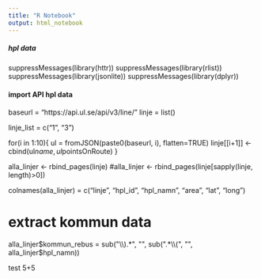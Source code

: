```yaml
---
title: "R Notebook"
output: html_notebook
---
```


##### hpl data #####
suppressMessages(library(httr))
suppressMessages(library(rlist))
suppressMessages(library(jsonlite))
suppressMessages(library(dplyr))

#### import API hpl data ####
baseurl = "https://api.ul.se/api/v3/line/"
linje = list()

linje_list = c("1", "3")

for(i in 1:10){
  ul = fromJSON(paste0(baseurl, i), flatten=TRUE)
  linje[[i+1]] <- cbind(ul$name, ul$pointsOnRoute)
}

alla_linjer <- rbind_pages(linje)
#alla_linjer <- rbind_pages(linje[sapply(linje, length)>0])

colnames(alla_linjer) = c("linje", "hpl_id", "hpl_namn", "area", "lat", "long")

# extract kommun data
alla_linjer$kommun_rebus = sub("\\).*", "", sub(".*\\(", "", alla_linjer$hpl_namn))


test 
5+5
